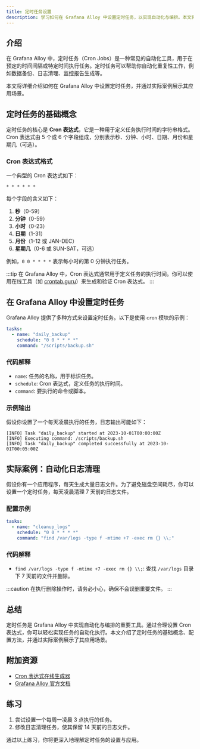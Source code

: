 ```yaml
---
title: 定时任务设置
description: 学习如何在 Grafana Alloy 中设置定时任务，以实现自动化与编排。本文将从基础概念讲起，逐步深入，并提供实际案例和代码示例。
---
```


## 介绍

在 Grafana Alloy 中，定时任务（Cron Jobs）是一种常见的自动化工具，用于在预定的时间间隔或特定时间执行任务。定时任务可以帮助你自动化重复性工作，例如数据备份、日志清理、监控报告生成等。

本文将详细介绍如何在 Grafana Alloy 中设置定时任务，并通过实际案例展示其应用场景。

## 定时任务的基础概念

定时任务的核心是 **Cron 表达式**，它是一种用于定义任务执行时间的字符串格式。Cron 表达式由 5 个或 6 个字段组成，分别表示秒、分钟、小时、日期、月份和星期几（可选）。

### Cron 表达式格式

一个典型的 Cron 表达式如下：

```
* * * * * *
```

每个字段的含义如下：

1. **秒**（0-59）
2. **分钟**（0-59）
3. **小时**（0-23）
4. **日期**（1-31）
5. **月份**（1-12 或 JAN-DEC）
6. **星期几**（0-6 或 SUN-SAT，可选）

例如，`0 0 * * * *` 表示每小时的第 0 分钟执行任务。

:::tip
在 Grafana Alloy 中，Cron 表达式通常用于定义任务的执行时间。你可以使用在线工具（如 [crontab.guru](https://crontab.guru/)）来生成和验证 Cron 表达式。
:::

## 在 Grafana Alloy 中设置定时任务

Grafana Alloy 提供了多种方式来设置定时任务。以下是使用 `cron` 模块的示例：

```yaml
tasks:
  - name: "daily_backup"
    schedule: "0 0 * * * *"
    command: "/scripts/backup.sh"
```

### 代码解释

- `name`: 任务的名称，用于标识任务。
- `schedule`: Cron 表达式，定义任务的执行时间。
- `command`: 要执行的命令或脚本。

### 示例输出

假设你设置了一个每天凌晨执行的任务，日志输出可能如下：

```
[INFO] Task "daily_backup" started at 2023-10-01T00:00:00Z
[INFO] Executing command: /scripts/backup.sh
[INFO] Task "daily_backup" completed successfully at 2023-10-01T00:05:00Z
```

## 实际案例：自动化日志清理

假设你有一个应用程序，每天生成大量日志文件。为了避免磁盘空间耗尽，你可以设置一个定时任务，每天凌晨清理 7 天前的日志文件。

### 配置示例

```yaml
tasks:
  - name: "cleanup_logs"
    schedule: "0 0 * * * *"
    command: "find /var/logs -type f -mtime +7 -exec rm {} \\;"
```

### 代码解释

- `find /var/logs -type f -mtime +7 -exec rm {} \\;`: 查找 `/var/logs` 目录下 7 天前的文件并删除。

:::caution
在执行删除操作时，请务必小心，确保不会误删重要文件。
:::

## 总结

定时任务是 Grafana Alloy 中实现自动化与编排的重要工具。通过合理设置 Cron 表达式，你可以轻松实现任务的自动化执行。本文介绍了定时任务的基础概念、配置方法，并通过实际案例展示了其应用场景。

## 附加资源

- [Cron 表达式在线生成器](https://crontab.guru/)
- [Grafana Alloy 官方文档](https://grafana.com/docs/alloy/latest/)

## 练习

1. 尝试设置一个每周一凌晨 3 点执行的任务。
2. 修改日志清理任务，使其保留 14 天前的日志文件。

通过以上练习，你将更深入地理解定时任务的设置与应用。